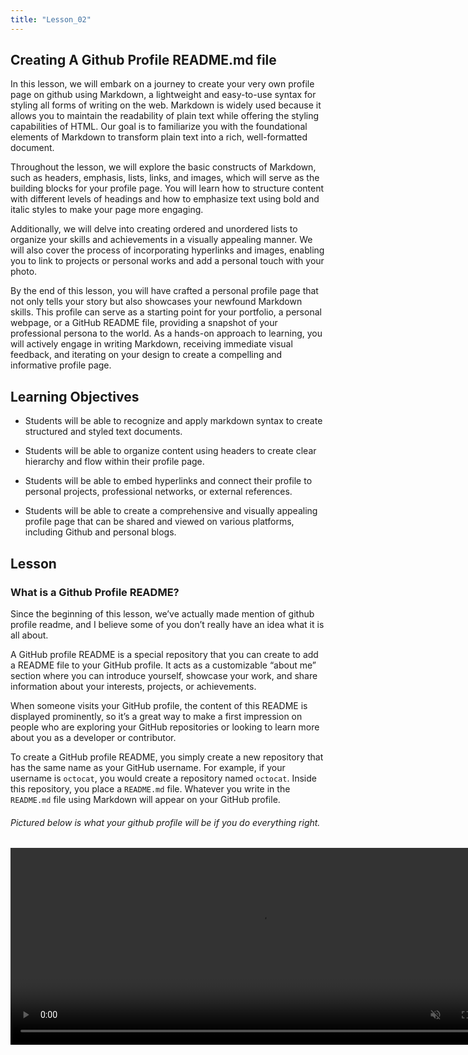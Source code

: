 ```yaml
---
title: "Lesson_02"
---
```


## Creating A Github Profile README.md file

In this lesson, we will embark on a journey to create your very own profile page on github using Markdown, a lightweight and easy-to-use syntax for styling all forms of writing on the web. Markdown is widely used because it allows you to maintain the readability of plain text while offering the styling capabilities of HTML. Our goal is to familiarize you with the foundational elements of Markdown to transform plain text into a rich, well-formatted document.

Throughout the lesson, we will explore the basic constructs of Markdown, such as headers, emphasis, lists, links, and images, which will serve as the building blocks for your profile page. You will learn how to structure content with different levels of headings and how to emphasize text using bold and italic styles to make your page more engaging.

Additionally, we will delve into creating ordered and unordered lists to organize your skills and achievements in a visually appealing manner. We will also cover the process of incorporating hyperlinks and images, enabling you to link to projects or personal works and add a personal touch with your photo.

By the end of this lesson, you will have crafted a personal profile page that not only tells your story but also showcases your newfound Markdown skills. This profile can serve as a starting point for your portfolio, a personal webpage, or a GitHub README file, providing a snapshot of your professional persona to the world. As a hands-on approach to learning, you will actively engage in writing Markdown, receiving immediate visual feedback, and iterating on your design to create a compelling and informative profile page.



## Learning Objectives

-   Students will be able to recognize and apply markdown syntax to create structured and styled text documents.

-   Students will be able to organize content using headers to create clear hierarchy and flow within their profile page.
  

-   Students will be able to embed hyperlinks and connect their profile to personal projects, professional networks, or external references.
  
-   Students will be able to create a comprehensive and visually appealing profile page that can be shared and viewed on various platforms, including Github and personal blogs.

## Lesson

### What is a Github Profile README?

Since the beginning of this lesson, we've actually made mention of github profile readme, and I believe  some of you don't really have an idea what it is all about.

A GitHub profile README is a special repository that you can create to add a README file to your GitHub profile. It acts as a customizable "about me" section where you can introduce yourself, showcase your work, and share information about your interests, projects, or achievements. 

When someone visits your GitHub profile, the content of this README is displayed prominently, so it's a great way to make a first impression on people who are exploring your GitHub repositories or looking to learn more about you as a developer or contributor.

To create a GitHub profile README, you simply create a new repository that has the same name as your GitHub username. For example, if your username is `octocat`, you would create a repository named `octocat`. Inside this repository, you place a `README.md` file. Whatever you write in the `README.md` file using Markdown will appear on your GitHub profile.

###### Pictured below is what your github profile will be if you do everything right.

<video width="800" height="315" autoplay loop muted>
  <source src="./images/v1.webm" type="video/mp4">
  Your browser does not support the video tag.
</video>

**In the next section, we will look at the steps taken to create a github README file for a github profile.**



-------------------------------------------------------------
## Creating a github profile README file


1. Log in to GitHub.
2. Click on **+** icon at top right of the page and select **New Repository**.

![](./images/1.png)


3. A Create a new repository page opens. In the **Repository name** field, enter the username of your GitHub account. After entering the username, GitHub displays a message describing that you’re about to create a GitHub special repository.
   
![](./images/2.1.png)

4. Check the **public** checkbox under repository type to make the Github profile README visible to everyone who visits the Github profile page. If you don't want users to see your Github profile README while it's still in development, you can choose **Private**. Once done with editing the README, you can go to the repo settings to change it's visibilty to **Public**.

5. Check the **Add a README file** checkbox. This will add a ```README.md``` file where we'll add the profile contents. The field values should look similar to the image below.

![](./images/2.png)

6. Click on the **Create repository** button. A special repository is created successfully. Go to the repository you just created and you'll see a **README.md** file added to the repository.

![](./images/3.png)

In the next few sections, we'll add contents to our README.md file. We'll use Github's file editor to write and preview the changes. There are other text editor which you can use as well such as **Vs Code Editor**, **Sublime Text**, **Atom** etc. But making use of this editors, you will have to clone the repository on your local machine and run changes needed. You can look that up at your own free time.

But for this lesson, we shall be making use of Github file editor. Open the **README.md** file and click on the Edit this file icon (a pencil icon) on the top right of the repo page. As highlighted in the image below:

![](./images/3.1.png)

## Adding GIFS and Social Links to your Github Profile README

- ## Adding GIFS to  your Github Profile README

Here's an image of the content that will be added in this section:
[](./images/6.png)

The Gif used in this section can be found [here](https://giphy.com/gifs/scaler-official-computer-laptop-hello-world-hpXdHPfFI5wTABdDx9). I found this GIF on [Giphy](https://giphy.com/), which is full of free GIFs to use.

Go to the [GIF Link](https://giphy.com/stickers/hacktiv8-coding-codingfromhome-fromhome-M9gbBd9nbDrOTu1Mqx?utm_term=) and click on the **Share** button and then **Copy GIF Link**. We'll add this copied link to an HTML ``` img ``` tag to display it in the Markdown file. We're using the ``` img ``` tag as it'll help us specify the width of the image.

In the Github file editor, replace the ``` README.md ``` file content with the following code:

```Markdown
    <div id="header" align="center">
        <img src="https://media.giphy.com/media/hpXdHPfFI5wTABdDx9/giphy.gif" width="100" />
    </div>
```

The ```src``` attribute points to the URL we copied in the previous step. Since all the contents in this section are center-aligned, we've wrapped the image in an HTML ```div``` tag with the ```align="center"``` attribute.

Note: Github converts the README Markdown to HTML and renders it on Github. After conversion, the HTML is sanitized, and for security reasons, it ignores certain HTML tags and attributes such as ```<script>, <style>, <style>``` etc. For this reason, we've used an ```align``` attribute instead of CSS.

Click on the **Preview** tab, the picture below is what you will get.
![](./images/7.png)

- ## Adding Social Network Links/Badges to your Github profile README
On this section, we will be adding social network badges to your github profile readme. On clicking this badges, it redirects users or visitors to their respective social networking sites. Badges of various social networks like Instagram, Facebook, Twitter, Medium(blog site), etc. But for this lessson, we shall only focus on two: LinkedIn and Twitter.

To get the respective badges for each social networks, we'll use [shields.io](https://shields.io/) which provides various endpoints letting users create and customize social medial badges. We'll use the [](https://img.shields.io/badge/) URL and pass additional parameters to this URL to get the respective social media badges.

- The first parameter we will pass is ```Label```(This represents the social network site name that will appear on the badge) and ```Color``` (which represents the color of the social network badge respectively). ```Label-Color```

In the case of our example being **LinkedIn** and **Twitter**, their color will be **blue**.

When the parameters listed above (Label and color) are combined with [https://img.shields.io/badge/](https://img.shields.io/badge/), the following URL is created.

## For LinkedIn:
```https://img.shields.io/badge/LinkedIn-blue```

## For Twitter:
```https://img.shields.io/badge/Twitter-blue```


## Adding a Banner GIF and About Me Section
![](./images/8.png)




## Adding Languages and Tools
Below is the finished sample of how it will look when finished.
![](./images/11.png)

To achieve this, add the following code to your README.md file

```Markdown
    ---
    ### :hammer_and_wrench: Languages and Tools :
```

Now, we will add images representing the technologies and skills you are familiar with. You can always finds free logos for many programming languages and tools in 
[DevIcons Github Repository](https://github.com/devicons/devicon/).

Go to the icons foldwe and search and open the ```Pandas``` folder. In the folder, you'll find images in SVG(Scaleable Vector Graphics) format. Click on any image and copy the URL shown in the browser's address bar
![](./images/9.png)

We will make use of this URL in the ```<img />``` tag and specify the ```height``` and ```width``` attribute accordingly. Similarly, you can search for other skills and include them in a seprate ```<img />``` tags.

Include the code below to your Github ```README.md```. You can Add/Remove any skills of your choice. Ensure any skill you choose to show on your repo, they should be ones you are conversant with.

```html
    <div>
        <img src="https://github.com/devicons/devicon/blob/master/icons/java/java-original-wordmark.svg" title="Java" alt="Java" width="40" height="40"/>&nbsp;
        <img src="https://github.com/devicons/devicon/blob/master/icons/react/react-original-wordmark.svg" title="React" alt="React" width="40" height="40"/>&nbsp;
        <img src="https://github.com/devicons/devicon/blob/master/icons/spring/spring-original-wordmark.svg" title="Spring" alt="Spring" width="40" height="40"/>&nbsp;
        <img src="https://github.com/devicons/devicon/blob/master/icons/materialui/materialui-original.svg" title="Material UI" alt="Material UI" width="40" height="40"/>&nbsp;
        <img src="https://github.com/devicons/devicon/blob/master/icons/flutter/flutter-original.svg" title="Flutter" alt="Flutter" width="40" height="40"/>&nbsp;
        <img src="https://github.com/devicons/devicon/blob/master/icons/redux/redux-original.svg" title="Redux" alt="Redux " width="40" height="40"/>&nbsp;
        <img src="https://github.com/devicons/devicon/blob/master/icons/css3/css3-plain-wordmark.svg"  title="CSS3" alt="CSS" width="40" height="40"/>&nbsp;
        <img src="https://github.com/devicons/devicon/blob/master/icons/html5/html5-original.svg" title="HTML5" alt="HTML" width="40" height="40"/>&nbsp;
        <img src="https://github.com/devicons/devicon/blob/master/icons/javascript/javascript-original.svg" title="JavaScript" alt="JavaScript" width="40" height="40"/>&nbsp;
        <img src="https://github.com/devicons/devicon/blob/master/icons/firebase/firebase-plain-wordmark.svg" title="Firebase" alt="Firebase" width="40" height="40"/>&nbsp;
        <img src="https://github.com/devicons/devicon/blob/master/icons/gatsby/gatsby-original.svg" title="Gatsby"  alt="Gatsby" width="40" height="40"/>&nbsp;
        <img src="https://github.com/devicons/devicon/blob/master/icons/mysql/mysql-original-wordmark.svg" title="MySQL"  alt="MySQL" width="40" height="40"/>&nbsp;
        <img src="https://github.com/devicons/devicon/blob/master/icons/nodejs/nodejs-original-wordmark.svg" title="NodeJS" alt="NodeJS" width="40" height="40"/>&nbsp;
        <img src="https://github.com/devicons/devicon/blob/master/icons/amazonwebservices/amazonwebservices-plain-wordmark.svg" title="AWS" alt="AWS" width="40" height="40"/>&nbsp;
        <img src="https://github.com/devicons/devicon/blob/master/icons/git/git-original-wordmark.svg" title="Git" **alt="Git" width="40" height="40"/>
    </div>
```

The picture below is an example of how it should look like if done properly. Remember, you are free to experiment on the height and width of the logos as you want. Feel free to increase and decrease them to any size of your choice.
![](./images/10.png)

## Adding Github Stats to your Github Profile

Here is an image of what we will do in this section.
![Figure XII](./images/12.png)

For the stats heading, add the following code to your ```README.md``` file.

```markdown
    ---
    ### :fire: My Stats:
```
In this section, we will be adding some stats (short for statistics) about user's Github activity. These stats will include the following:
- Number of commits,
- Number of PRs, etc.

There are many open-source projects on Github that offers different stats for the Github profile. They are as follows:

1. [Github Streak Stats](https://github.com/DenverCoder1/github-readme-streak-stats)
2. [Github Readme Stats](https://github.com/anuraghazra/github-readme-stats)
   
And after my research, I found out that we will be using 2 of them to achieve what we need in **Figure XII**.

Now let's break down what each of the open-source projects provides.

## Link 1:
The first link which can be accessed with the following URL 
```markdown 
(https://github.com/DenverCoder1/github-readme-streak-stats)
``` 
provides us with the following:

1. Total number of contributions by a user
2. Longest streak of contributions for a user
3. Current streak stat for a user.


When you click on the link, it will direct you to a page as displayed below.

![](./images/16.png)


Then you will have to navigate to the **Quick Setup** section in the page as shown below.


![](./images/15.png)

On the **Quick Setup** section, you will do the following just as directed in the website;

1. Copy-paste the markdown below into your GitHub profile README


```markdown
[![GitHub Streak](https://streak-stats.demolab.com/?user=DenverCoder1)](https://git.io/streak-stats)
```
The Markdown takes several parameters, but for this lesson, we shall only focus on just two which are:

1. Your Github profile name. Replace the ```user = DenverCoder1``` parameter to your Github profile name.
2. 
3. The theme of your choice. you may include ```&theme=dark``` after the user profile name.

Here is the sample of the full link 
```markdown
[![GitHub Streak](https://streak-stats.demolab.com/?user=DenverCoder1&theme=dark)](https://git.io/streak-stats)
```

For further customization, you can explore the website and tweak the parameters as you wish.

Here is the preview, with ```08***005790``` as the username.

![](./images/17.png)


## Link 2:
The second link which can be accessed with the following URL 
```markdown
https://github.com/anuraghazra/github-readme-stats
``` 
provides us with the following:

1. Github profile summary statistics.

2. Most used languages. 

As shown below:

![](./images/13.png)



### Github profile summary stats:

You can achieve number 1 above by copying the markdown below and pasting it in you **README.md** file.

```markdown
    [![Anurag's GitHub stats](https://github-readme-stats.vercel.app/api?username=anuraghazra)](https://github.com/anuraghazra/github-readme-stats)
```

### Note:

Replace the **username** to your Github profile username and **theme** any theme of your choosing. You can click on **Link 2** above to explore the site for your personal customizations.

### Most used languages:

To achieve number 2, as previewed in the diagram below:

![](./images/14.png)

Copy the markdown code 
```markdown
![Top Langs](https://github-readme-stats.vercel.app/api/top-langs/?username=anuraghazra&layout=compact)
``` 
and paste it in your Github profile ```README.md``` file. Remember to replace the ```username``` to your Github profile username.

### Center Alignment of the stats:

As seen in the sample, the stats were center aligned. to achieve this, you can copy the code below and paste it in your markdown.

```markdown
<p align="center">
  <a href="[https://git.io/streak-stats](https://github.com/anuraghazra/github-readme-stats)">
    <img src="https://github-readme-stats.vercel.app/api?username=08168005790&theme=dark" alt="GitHub profile Streak" />
  </a>
</p>


<p align="center">
  <a href="https://git.io/streak-stats">
    <img src="https://streak-stats.demolab.com/?user=08168005790&theme=dark" alt="GitHub Streak" />
  </a>
</p>

<p align= "center">
  <img src="https://github-readme-stats.vercel.app/api/top-langs/?username=08168005790&theme=dark&layout=compact" alt="top langs"/>
</p>
```

The picture below is the preview of the setup for this section:

![](./images/12.png).



## Achievements:
At the end of this lesson, you should be able to

- Identify markdown syntax and apply those syntax to create structured and styled text documents.


- Emphasize key aspects of their profile using bold and italic text formatting.


- Embed images and links within your markdown file


- Create a professional Github Profile README.


## Practice Activity

1. List five texting formating markdown syntax
2. How can you insert images and links on markdown?
3. From what you learnt so far, create a Github Profile README file and update your profile accordingly.
4. List 5 Markdown emojis and how to insert them in a markdown file


You should now have your own github profile and should be equipped to help others make one as well. In the next lesson you will learn **Github website creation.**



## FAQs

## What is a GitHub README?
A GitHub README is a fundamental document in a software project hosted on GitHub, typically named “README.md” using Markdown formatting. Serving as the front page of a repository, it offers a concise yet informative introduction to the project. The README’s primary purpose is to provide an overview of the project’s purpose, features, and usage. It often includes installation instructions, usage examples, and links to more comprehensive documentation.
Moreover, the README may contain guidelines for contributing to the project, specifying how users can report issues, propose changes, or adhere to coding conventions. It also mentions the project’s license, outlining how others can use and contribute to the code. Visual elements like badges may be added to display essential information such as build status, code coverage, or version numbers. In essence, a well-crafted README is instrumental in facilitating project understanding, user adoption, and collaboration within the GitHub community.

## How to customize a GitHub profile?
Customizing your GitHub profile is a great way to personalize your presence on the platform and highlight your work and interests. To get started, create or update a repository with the same name as your GitHub username. Within this repository, add a README.md file where you can provide information about yourself, your projects, and other details you want to showcase. You can use Markdown formatting to style your content, including text, images, links, and more.
After customizing your README.md, commit your changes to the repository. Then, navigate to your repository’s settings, specifically the “GitHub Pages” section. Here, set the branch containing your README.md as the source, and save your settings. Your customized profile will now display your README.md content, allowing you to share your story and projects with the GitHub community. If desired, you can further personalize your profile by pinning repositories that you want to feature prominently.
Remember that your GitHub profile is visible to the public, so make sure your customization represents you and your work effectively. This customization not only adds a personal touch to your GitHub presence but also serves as a valuable portfolio for potential collaborators and employers.

## How to add GitHub stats to README?
To add GitHub stats to your README, you can utilize third-party services like GitHub Readme Stats or shields.io. With GitHub Readme Stats, you can easily embed dynamic GitHub statistics directly into your README. Start by visiting the GitHub Readme Stats repository, copying the provided code snippet, and pasting it into your README.md file. Customize the code with your GitHub username and preferred options, then commit the changes. When someone views your README on GitHub, it will automatically fetch and display your GitHub statistics, enhancing your profile’s visibility.
Another option is to use shields.io, a versatile badge generator service. You can access shields.io and select the GitHub category to create badges showcasing various GitHub statistics, such as followers, stars, or your latest commit. After configuring your badge, shields.io will generate a URL that you can embed in your README. Simply insert an image tag with the generated URL in your README.md, and the badge will appear, offering a quick snapshot of your GitHub activity.

## How to make a good GitHub profile README?
To create an impactful GitHub profile README, focus on a concise yet engaging presentation of your skills and projects. Begin with a brief introduction, including your name, role, and a touch of personalization to make it relatable. Use a professional photo to humanize your profile.
Next, showcase your work by organizing sections with project thumbnails, titles, descriptions, and links to your repositories or deployed applications. Consider incorporating GitHub Readme Stats or widgets to display your GitHub activity, lending credibility to your contributions. List your skills and technologies to give viewers insight into your expertise. Highlight significant achievements and contributions, and provide contact information for networking and collaboration opportunities.
Customize the appearance with Markdown or HTML for formatting and maintain a consistent theme. Keep your README updated as you embark on new projects or attain milestones, and encourage engagement from visitors by including a call to action. Don’t hesitate to infuse creativity through GIFs, emojis, or unique design elements. Lastly, review and proofread your README for clarity and accuracy, aiming to create a lasting and positive impression for those who explore your GitHub profile.

## What is two-factor authentication?

Two-factor authentication is when you use an additional tool to sign into your account such as a text message or an authenticator app. Two factor authentication helps provide an extra layer of security when signing in to keep your data safe. The first factor is almost always your password. The second factor is usually something that a hacker is unlikely to have access to like an authenticator app on your cell-phone.

